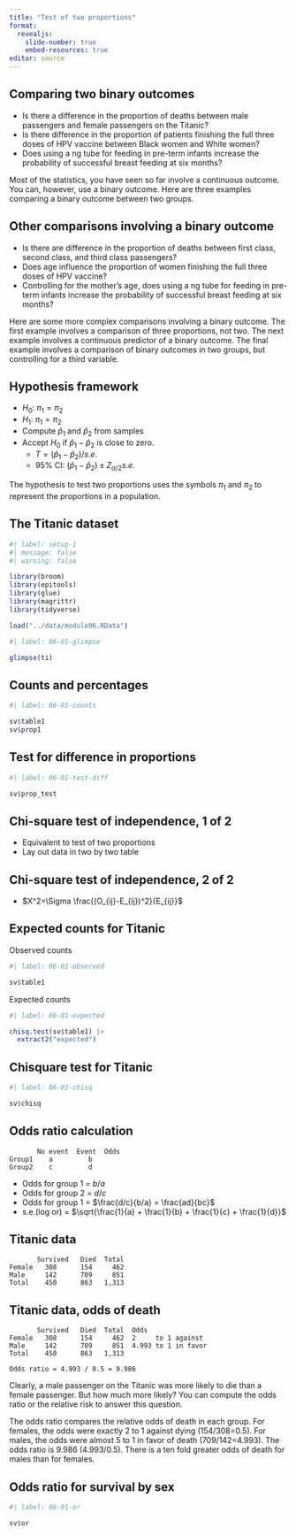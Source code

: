 ```yaml
---
title: "Test of two proportions"
format: 
  revealjs:
    slide-number: true
    embed-resources: true
editor: source
---
```


## Comparing two binary outcomes

-   Is there a difference in the proportion of deaths between male passengers and female passengers on the Titanic?
-   Is there difference in the proportion of patients finishing the full three doses of HPV vaccine between Black women and White women?
-   Does using a ng tube for feeding in pre-term infants increase the probability of successful breast feeding at six months?

::: notes
Most of the statistics, you have seen so far involve a continuous outcome. You can, however, use a binary outcome. Here are three examples comparing a binary outcome between two groups.
:::

## Other comparisons involving a binary outcome

-   Is there are difference in the proportion of deaths between first class, second class, and third class passengers?
-   Does age influence the proportion of women finishing the full three doses of HPV vaccine?
-   Controlling for the mother's age, does using a ng tube for feeding in pre-term infants increase the probability of successful breast feeding at six months?

::: notes
Here are some more complex comparisons involving a binary outcome. The first example involves a comparison of three proportions, not two. The next example involves a continuous predictor of a binary outcome. The final example involves a comparison of binary outcomes in two groups, but controlling for a third variable.
:::

## Hypothesis framework

-   $H_0:\ \pi_1=\pi_2$
-   $H_1:\ \pi_1=\pi_2$
-   Compute $\hat p_1$ and $\hat p_2$ from samples
-   Accept $H_0$ if $\hat p_1-\hat p_2$ is close to zero.
    -   $T=(\hat p_1-\hat p_2)/s.e.$
    -   95% CI: $(\hat p_1-\hat p_2) \pm Z_{\alpha/2}s.e.$

::: notes
The hypothesis to test two proportions uses the symbols $\pi_1$ and $\pi_2$ to represent the proportions in a population.
:::

## The Titanic dataset

```r
#| label: setup-1
#| message: false
#| warning: false

library(broom)
library(epitools)
library(glue)
library(magrittr)
library(tidyverse)

load("../data/module06.RData")
```

```r
#| label: 06-01-glimpse

glimpse(ti)
```

## Counts and percentages

```r
#| label: 06-01-counts

sv$table1
sv$prop1
```

## Test for difference in proportions

```r
#| label: 06-01-test-diff

sv$prop_test
```

## Chi-square test of independence, 1 of 2

-   Equivalent to test of two proportions
-   Lay out data in two by two table

\begin{matrix}
          & No\ event & Event \\
Treatment & O_{11}    & O_{12}\\
Control   & O_{21}    & O_{22}
\end{matrix}

::: notes

:::

## Chi-square test of independence, 2 of 2

\begin{matrix}
          & No\ event                 & Event \\
Treatment & E_{11} = n_1 (1-\hat p_.) & E_{12}=n_1 \hat p_.\\
Control   & E_{21} = n_2 (1-\hat p_.) & E_{22}=n_2 \hat p_.
\end{matrix}

-   $X^2=\Sigma \frac{(O_{ij}-E_{ij})^2}{E_{ij}}$

::: notes

:::

## Expected counts for Titanic

Observed counts

```r
#| label: 06-01-observed

sv$table1
```


Expected counts
```r
#| label: 06-01-expected

chisq.test(sv$table1) |>
  extract2("expected")
```

## Chisquare test for Titanic

```r
#| label: 06-01-chisq

sv$chisq
```

## Odds ratio calculation

```{}
       No event  Event  Odds
Group1    a         b
Group2    c         d
```

-   Odds for group 1 = $b/a$
-   Odds for group 2 = $d/c$
-   Odds for group 1 = $\frac{d/c}{b/a} = \frac{ad}{bc}$
-   s.e.(log or) = $\sqrt{\frac{1}{a} + \frac{1}{b} + \frac{1}{c} + \frac{1}{d}}$


## Titanic data

```{}
       Survived   Died  Total
Female   308      154     462
Male     142      709     851
Total    450      863   1,313
```

::: notes

:::

## Titanic data, odds of death

```{}
       Survived   Died  Total  Odds
Female   308      154     462  2     to 1 against
Male     142      709     851  4.993 to 1 in favor
Total    450      863   1,313

Odds ratio = 4.993 / 0.5 = 9.986
```

::: notes
Clearly, a male passenger on the Titanic was more likely to die than a female passenger. But how much more likely? You can compute the odds ratio or the relative risk to answer this question.

The odds ratio compares the relative odds of death in each group. For females, the odds were exactly 2 to 1 against dying (154/308=0.5). For males, the odds were almost 5 to 1 in favor of death (709/142=4.993). The odds ratio is 9.986 (4.993/0.5). There is a ten fold greater odds of death for males than for females.
:::


## Odds ratio for survival by sex

```r
#| label: 06-01-or

sv$or
```
